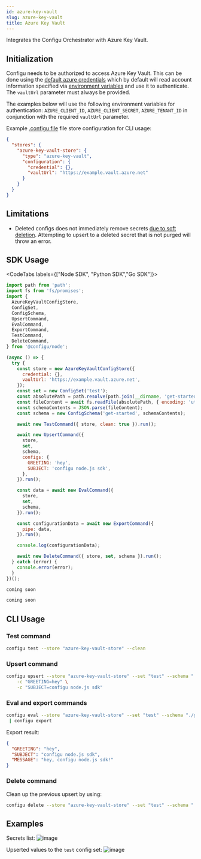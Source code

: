 ```yaml
---
id: azure-key-vault
slug: azure-key-vault
title: Azure Key Vault
---
```


Integrates the Configu Orchestrator with Azure Key Vault.

## Initialization

Configu needs to be authorized to access Azure Key Vault. This can be done using the [default azure credentials](https://www.npmjs.com/package/@azure/identity#defaultazurecredential) which by default will read account information specified via [environment variables](https://www.npmjs.com/package/@azure/identity#environment-variables) and use it to authenticate. The `vaultUrl` parameter must always be provided.

The examples below will use the following environment variables for authentication: `AZURE_CLIENT_ID`, `AZURE_CLIENT_SECRET`, `AZURE_TENANT_ID` in conjunction with the required `vaultUrl` parameter.

Example [.configu file](../cli-config) file store configuration for CLI usage:

```json
{
  "stores": {
    "azure-key-vault-store": {
      "type": "azure-key-vault",
      "configuration": {
        "credential": {},
        "vaultUrl": "https://example.vault.azure.net"
      }
    }
  }
}
```

## Limitations

<Admonition type="info">

- Deleted configs does not immediately remove secrets [due to soft deletion](https://learn.microsoft.com/en-us/azure/key-vault/general/soft-delete-overview). Attempting to upsert to a deleted secret that is not purged will throw an error.

</Admonition>

## SDK Usage

<CodeTabs labels={["Node SDK", "Python SDK","Go SDK"]}>

```js
import path from 'path';
import fs from 'fs/promises';
import {
  AzureKeyVaultConfigStore,
  ConfigSet,
  ConfigSchema,
  UpsertCommand,
  EvalCommand,
  ExportCommand,
  TestCommand,
  DeleteCommand,
} from '@configu/node';

(async () => {
  try {
    const store = new AzureKeyVaultConfigStore({
      credential: {},
      vaultUrl: 'https://example.vault.azure.net',
    });
    const set = new ConfigSet('test');
    const absolutePath = path.resolve(path.join(__dirname, 'get-started.cfgu.json'));
    const fileContent = await fs.readFile(absolutePath, { encoding: 'utf8' });
    const schemaContents = JSON.parse(fileContent);
    const schema = new ConfigSchema('get-started', schemaContents);

    await new TestCommand({ store, clean: true }).run();

    await new UpsertCommand({
      store,
      set,
      schema,
      configs: {
        GREETING: 'hey',
        SUBJECT: 'configu node.js sdk',
      },
    }).run();

    const data = await new EvalCommand({
      store,
      set,
      schema,
    }).run();

    const configurationData = await new ExportCommand({
      pipe: data,
    }).run();

    console.log(configurationData);

    await new DeleteCommand({ store, set, schema }).run();
  } catch (error) {
    console.error(error);
  }
})();
```

```python
coming soon
```

```GO
coming soon
```

</CodeTabs>

## CLI Usage

### Test command

```bash
configu test --store "azure-key-vault-store" --clean
```

### Upsert command

```bash
configu upsert --store "azure-key-vault-store" --set "test" --schema "./get-started.cfgu.json" \
    -c "GREETING=hey" \
    -c "SUBJECT=configu node.js sdk"
```

### Eval and export commands

```bash
configu eval --store "azure-key-vault-store" --set "test" --schema "./get-started.cfgu.json" \
 | configu export
```

Export result:

```json
{
  "GREETING": "hey",
  "SUBJECT": "configu node.js sdk",
  "MESSAGE": "hey, configu node.js sdk!"
}
```

### Delete command

Clean up the previous upsert by using:

```bash
configu delete --store "azure-key-vault-store" --set "test" --schema "./get-started.cfgu.json"
```

## Examples

Secrets list:
![image](./img/azure-key-vault-secret-list.png)

Upserted values to the `test` config set:
![image](./img/azure-key-vault-upsert-result.png)
